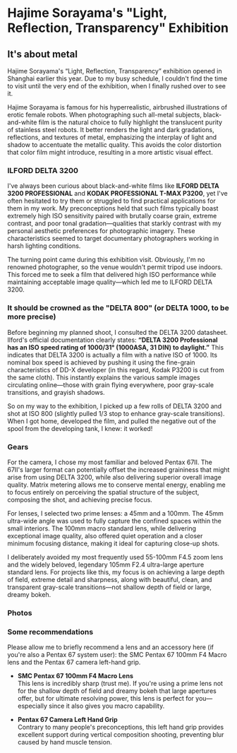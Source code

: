 # Hajime Sorayama's "Light, Reflection, Transparency" Exhibition




<Photo src={P6731} lqip={P6731LQ} />

## It's about metal

Hajime Sorayama's “Light, Reflection, Transparency” exhibition opened in Shanghai earlier this year. Due to my busy schedule, I couldn't find the time to visit until the very end of the exhibition, when I finally rushed over to see it.

Hajime Sorayama is famous for his hyperrealistic, airbrushed illustrations of erotic female robots. When photographing such all-metal subjects, black-and-white film is the natural choice to fully highlight the translucent purity of stainless steel robots. It better renders the light and dark gradations, reflections, and textures of metal, emphasizing the interplay of light and shadow to accentuate the metallic quality. This avoids the color distortion that color film might introduce, resulting in a more artistic visual effect.

### ILFORD DELTA 3200

I've always been curious about black-and-white films like **ILFORD DELTA 3200 PROFESSIONAL** and **KODAK PROFESSIONAL T-MAX P3200**, yet I've often hesitated to try them or struggled to find practical applications for them in my work. My preconceptions held that such films typically boast extremely high ISO sensitivity paired with brutally coarse grain, extreme contrast, and poor tonal gradation—qualities that starkly contrast with my personal aesthetic preferences for photographic imagery. These characteristics seemed to target documentary photographers working in harsh lighting conditions.

The turning point came during this exhibition visit. Obviously, I'm no renowned photographer, so the venue wouldn't permit tripod use indoors. This forced me to seek a film that delivered high ISO performance while maintaining acceptable image quality—which led me to ILFORD DELTA 3200.

### It should be crowned as the "DELTA 800" (or DELTA 1000, to be more precise)

Before beginning my planned shoot, I consulted the DELTA 3200 datasheet. Ilford's official documentation clearly states: **“DELTA 3200 Professional has an ISO speed rating of 1000/31° (1000ASA, 31 DIN) to daylight.”** This indicates that DELTA 3200 is actually a film with a native ISO of 1000. Its nominal box speed is achieved by pushing it using the fine-grain characteristics of DD-X developer (in this regard, Kodak P3200 is cut from the same cloth). This instantly explains the various sample images circulating online—those with grain flying everywhere, poor gray-scale transitions, and grayish shadows.

So on my way to the exhibition, I picked up a few rolls of DELTA 3200 and shot at ISO 800 (slightly pulled 1/3 stop to enhance gray-scale transitions). When I got home, developed the film, and pulled the negative out of the spool from the developing tank, I knew: it worked!

### Gears

For the camera, I chose my most familiar and beloved Pentax 67II. The 67II's larger format can potentially offset the increased graininess that might arise from using DELTA 3200, while also delivering superior overall image quality. Matrix metering allows me to conserve mental energy, enabling me to focus entirely on perceiving the spatial structure of the subject, composing the shot, and achieving precise focus.

For lenses, I selected two prime lenses: a 45mm and a 100mm. The 45mm ultra-wide angle was used to fully capture the confined spaces within the small interiors. The 100mm macro standard lens, while delivering exceptional image quality, also offered quiet operation and a closer minimum focusing distance, making it ideal for capturing close-up shots.

I deliberately avoided my most frequently used 55-100mm F4.5 zoom lens and the widely beloved, legendary 105mm F2.4 ultra-large aperture standard lens. For projects like this, my focus is on achieving a large depth of field, extreme detail and sharpness, along with beautiful, clean, and transparent gray-scale transitions—not shallow depth of field or large, dreamy bokeh.

### Photos

<Photo src={P6720} lqip={P6720LQ} json={P6720JSON} />
<Photo src={P671} lqip={P671LQ} json={P671JSON} />
<Photo src={P6721} lqip={P6721LQ} json={P6721JSON} />
<Photo src={P6722} lqip={P6722LQ} json={P6722JSON} />
<Photo src={P6725} lqip={P6725LQ} json={P6725JSON} />
<Photo src={P6731} lqip={P6731LQ} json={P6731JSON} />
<Photo src={P6726} lqip={P6726LQ} json={P6726JSON} />
<Photo src={P6728} lqip={P6728LQ} json={P6728JSON} />
<Photo src={P6727} lqip={P6727LQ} json={P6727JSON} />
<Photo src={P6737} lqip={P6737LQ} json={P6737JSON} />
<Photo src={P6736} lqip={P6736LQ} json={P6736JSON} />
<Photo src={P6732} lqip={P6732LQ} json={P6732JSON} />
<Photo src={P6738} lqip={P6738LQ} json={P6738JSON} />
<Photo src={P6739} lqip={P6739LQ} json={P6739JSON} />
<Photo src={P674} lqip={P674LQ} json={P674JSON} />
<Photo src={P6740} lqip={P6740LQ} json={P6740JSON} />
<Photo src={P675} lqip={P675LQ} json={P675JSON} />
<Photo src={P676} lqip={P676LQ} json={P676JSON} />
<Photo src={P677} lqip={P677LQ} json={P677JSON} />
<Photo src={P678} lqip={P678LQ} json={P678JSON} />
<Photo src={P679} lqip={P679LQ} json={P679JSON} />
<Photo src={P6719} lqip={P6719LQ} json={P6719JSON} />
<Photo src={P6729} lqip={P6729LQ} json={P6729JSON} />
<Photo src={P6733} lqip={P6733LQ} json={P6733JSON} />

### Some recommendations

Please allow me to briefly recommend a lens and an accessory here (if you're also a Pentax 67 system user): the SMC Pentax 67 100mm F4 Macro lens and the Pentax 67 camera left-hand grip.

- **SMC Pentax 67 100mm F4 Macro Lens**  
  This lens is incredibly sharp (trust me). If you're using a prime lens not for the shallow depth of field and dreamy bokeh that large apertures offer, but for ultimate resolving power, this lens is perfect for you—especially since it also gives you macro capability.

- **Pentax 67 Camera Left Hand Grip**  
  Contrary to many people's preconceptions, this left hand grip provides excellent support during vertical composition shooting, preventing blur caused by hand muscle tension.

